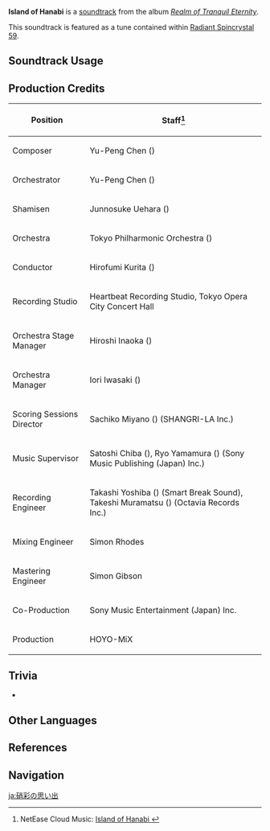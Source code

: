{{Soundtrack Infobox
|image          = Realm of Tranquil Eternity.png
|album          = Realm of Tranquil Eternity
|disc           = 1
|number         = 25
|featured       =
|featured2      =
|featured3      =
|featured_disc  =
|featured_disc2 =
|featured_disc3 =
|youtube_id     = qA6T3eT6NB8
|spotify_id     = 6eMYAFalI3mXOHF24rGUYg
|previous       = Preparation of Matsuri
|next           = Murmuring Creek
}}
'''Island of Hanabi''' is a [[soundtrack]] from the album ''[[Realm of Tranquil Eternity]]''.

This soundtrack is featured as a tune contained within [[Radiant Spincrystal 59]].

==Soundtrack Usage==
{{Soundtrack Usage
|quest    = 
|location = Amakane Island
|domain   = 
|teapot   = 59
}}

==Production Credits==
{| class="wikitable"
! Position
! Staff<ref>NetEase Cloud Music: [https://music.163.com/#/song?id=1879098359 Island of Hanabi {{zh|硝彩回忆}}]</ref>
|-
! Composer
| Yu-Peng Chen ({{zh|陈致逸}})
|-
! Orchestrator
| Yu-Peng Chen ({{zh|陈致逸}})
|-
! Shamisen
| Junnosuke Uehara ({{ja|上原 潤之助}})
|-
! Orchestra
| Tokyo Philharmonic Orchestra ({{ja|東京フィルハーモニー交響楽団}})
|-
! Conductor
| Hirofumi Kurita ({{ja|栗田 博文}})
|-
! Recording Studio
| Heartbeat Recording Studio, Tokyo Opera City Concert Hall
|-
! Orchestra Stage Manager
| Hiroshi Inaoka ({{ja|稲岡 宏司}})
|-
! Orchestra Manager
| Iori Iwasaki ({{ja|岩崎 井織}})
|-
! Scoring Sessions Director
| Sachiko Miyano ({{ja|宮野 幸子}}) (SHANGRI-LA Inc.)
|-
! Music Supervisor
| Satoshi Chiba ({{ja|千葉 智史}}), Ryo Yamamura ({{ja|山村 涼}}) (Sony Music Publishing (Japan) Inc.)
|-
! Recording Engineer
| Takashi Yoshiba ({{ja|吉羽 貴史}}) (Smart Break Sound), Takeshi Muramatsu ({{ja|村松 健}}) (Octavia Records Inc.)
|-
! Mixing Engineer
| Simon Rhodes
|-
! Mastering Engineer
| Simon Gibson
|-
! Co-Production
| Sony Music Entertainment (Japan) Inc.
|-
! Production
| HOYO-MiX
|}

==Trivia==
* {{Transclude|Preparation of Matsuri|AmakaneLeitmotif|section=1}}

==Other Languages==
{{Other Languages
|en      = Island of Hanabi
|zhs     = 硝彩回忆
|zhs_rm  = Xiāocǎi Huíyì
|zht     = 硝彩回憶
|zht_rm  = Xiāocǎi Huíyì
|zh_tl   = 
|ja      = 硝彩の思い出
|ja_rm   = Shousai no Omoide{{Assumed}}
|ja_tl   = Memories of Fireworks
|ko      = Island of {{sic|Hnanabi}}<ref name="RS">{{Ref/Item|Radiant Spincrystal 59|note=Korean, Spanish, French, Russian, Thai, Vietnamese, German, Indonesian, Portuguese, Turkish}}</ref>
|es      = Island of Hanabi<ref name="RS" />
|fr      = Island of Hanabi<ref name="RS" />
|ru      = Island of Hanabi<ref name="RS" />
|th      = Island of Hanabi<ref name="RS" />
|vi      = Hòn Đảo Hanabi<ref name="RS" />
|vi_tl   = Hanabi Island
|de      = Island of Hanabi<ref name="RS" />
|id      = Island of Hanabi<ref name="RS" />
|pt      = Island of Hanabi<ref name="RS" />
|tr      = Island of Hanabi<ref name="RS" />
}}

==References==
{{Reflist}}

==Navigation==
{{Soundtrack Navbox|Realm of Tranquil Eternity}}

[[ja:硝彩の思い出]]